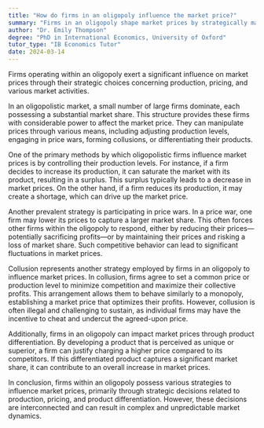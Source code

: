 ```yaml
---
title: "How do firms in an oligopoly influence the market price?"
summary: "Firms in an oligopoly shape market prices by strategically making decisions about production, pricing, and other market activities, significantly impacting competition and consumer choices."
author: "Dr. Emily Thompson"
degree: "PhD in International Economics, University of Oxford"
tutor_type: "IB Economics Tutor"
date: 2024-03-14
---
```


Firms operating within an oligopoly exert a significant influence on market prices through their strategic choices concerning production, pricing, and various market activities.

In an oligopolistic market, a small number of large firms dominate, each possessing a substantial market share. This structure provides these firms with considerable power to affect the market price. They can manipulate prices through various means, including adjusting production levels, engaging in price wars, forming collusions, or differentiating their products.

One of the primary methods by which oligopolistic firms influence market prices is by controlling their production levels. For instance, if a firm decides to increase its production, it can saturate the market with its product, resulting in a surplus. This surplus typically leads to a decrease in market prices. On the other hand, if a firm reduces its production, it may create a shortage, which can drive up the market price.

Another prevalent strategy is participating in price wars. In a price war, one firm may lower its prices to capture a larger market share. This often forces other firms within the oligopoly to respond, either by reducing their prices—potentially sacrificing profits—or by maintaining their prices and risking a loss of market share. Such competitive behavior can lead to significant fluctuations in market prices.

Collusion represents another strategy employed by firms in an oligopoly to influence market prices. In collusion, firms agree to set a common price or production level to minimize competition and maximize their collective profits. This arrangement allows them to behave similarly to a monopoly, establishing a market price that optimizes their profits. However, collusion is often illegal and challenging to sustain, as individual firms may have the incentive to cheat and undercut the agreed-upon price.

Additionally, firms in an oligopoly can impact market prices through product differentiation. By developing a product that is perceived as unique or superior, a firm can justify charging a higher price compared to its competitors. If this differentiated product captures a significant market share, it can contribute to an overall increase in market prices.

In conclusion, firms within an oligopoly possess various strategies to influence market prices, primarily through strategic decisions related to production, pricing, and product differentiation. However, these decisions are interconnected and can result in complex and unpredictable market dynamics.
    